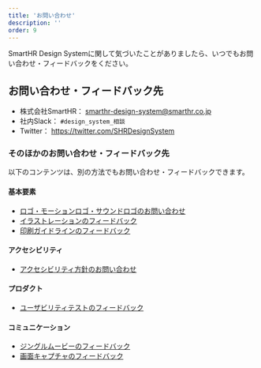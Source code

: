 ```yaml
---
title: 'お問い合わせ'
description: ''
order: 9
---
```


SmartHR Design Systemに関して気づいたことがありましたら、いつでもお問い合わせ・フィードバックをください。

## お問い合わせ・フィードバック先
- 株式会社SmartHR： smarthr-design-system@smarthr.co.jp
- 社内Slack： `#design_system_相談`
- Twitter： https://twitter.com/SHRDesignSystem

### そのほかのお問い合わせ・フィードバック先
以下のコンテンツは、別の方法でもお問い合わせ・フィードバックできます。

#### 基本要素
- [ロゴ・モーションロゴ・サウンドロゴのお問い合わせ](/basics/logos/#h2-3)
- [イラストレーションのフィードバック](/basics/illustration/#h2-3)
- [印刷ガイドラインのフィードバック](/basics/colors/printguideline/#h2-3)

#### アクセシビリティ
- [アクセシビリティ方針のお問い合わせ](/accessibility/policy/#h2-5)

#### プロダクト
- [ユーザビリティテストのフィードバック](/products/design-process/usability-test/#h2-3)

#### コミュニケーション
- [ジングルムービーのフィードバック](/communication/photography/jingle-movie/#h2-3)
- [画面キャプチャのフィードバック](/communication/capture/#h2-1)
